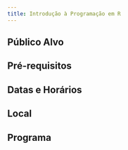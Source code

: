 ```yaml
---
title: Introdução à Programação em R
---
```


## Público Alvo

## Pré-requisitos

## Datas e Horários

## Local

## Programa

